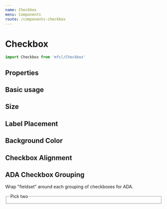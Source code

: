 ```yaml
---
name: Checkbox
menu: Components
route: /components-checkbox
---
```



# Checkbox

```javascript
import Checkbox from 'mfcl/Checkbox'
```

## Properties

<Props of={Checkbox} />

## Basic usage

<Playground>
  <Checkbox label="Checkbox" />
</Playground>

## Size

<Playground>
  <Row>
    <Checkbox size="sm" label="Small" />
    <Checkbox size="md" label="Medium" />
    <Checkbox size="lg" label="Large" />
  </Row>
</Playground>

## Label Placement

<Playground>
  <Row>
    <Checkbox labelPlacement="top" label="Top label" />
    <Checkbox labelPlacement="left" label="Left label" />
    <Checkbox labelPlacement="bottom" label="Bottom label" />
    <Checkbox labelPlacement="right" label="Right label" />
  </Row>
</Playground>

## Background Color

<Playground>
  <Checkbox backgroundColor="red" label="Red Background" labelPlacement="right" />
</Playground>

## Checkbox Alignment

<Playground>
    <Checkbox alignment="left" label="Left Alignment" />
    <Checkbox alignment="center" label="Center Alignment" />
    <Checkbox alignment="right" label="Right Alignment" />
</Playground>


## ADA Checkbox Grouping

Wrap "fieldset" around each grouping of checkboxes for ADA.

<Playground>
  <fieldset>
    <legend>Pick two</legend>
    <div className="checkbox-wrapper">
      <Checkbox label="Option 1" labelPlacement="right" />
      <Checkbox label="Option 2" labelPlacement="right" />
      <Checkbox label="Option 3" labelPlacement="right" />
    </div>
  </fieldset>
</Playground>
